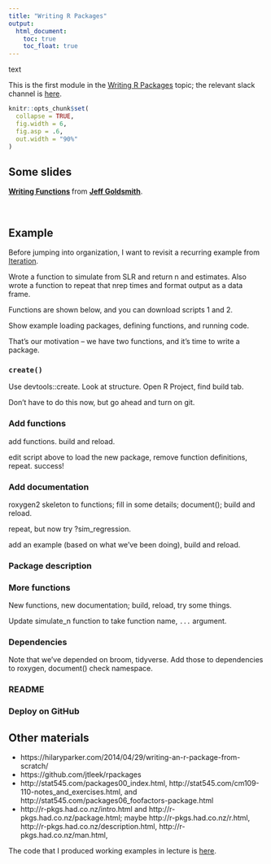 ```yaml
---
title: "Writing R Packages"
output:
  html_document: 
    toc: true
    toc_float: true
---
```


text

This is the first module in the [Writing R Packages](topic_r_packages.html) topic; the relevant slack channel is [here](https://p8105-fall2017.slack.com/messages/C86A5JU9L).

```r
knitr::opts_chunk$set(
  collapse = TRUE,
  fig.width = 6,
  fig.asp = .6,
  out.width = "90%"
)
```


## Some slides

<script async class="speakerdeck-embed" data-id="3f91d97c70e641cea46366ac9d90c929" data-ratio="1.33333333333333" src="//speakerdeck.com/assets/embed.js"></script>
<div style="margin-bottom:5px"> <strong> <a href="https://speakerdeck.com/jeffgoldsmith/dsi-writing-functions" title="Writing Functions" target="_blank">Writing Functions</a> </strong> from <strong><a href="https://speakerdeck.com/jeffgoldsmith" target="_blank">Jeff Goldsmith</a></strong>. </div><br>


## Example

Before jumping into organization, I want to revisit a recurring example from [Iteration](topic_iteration.html).

Wrote a function to simulate from SLR and return n and estimates. Also wrote a function to repeat that nrep times and format output as a data frame. 

Functions are shown below, and you can download scripts 1 and 2. 

Show example loading packages, defining functions, and running code. 

That's our motivation -- we have two functions, and it's time to write a package.


### `create()`

Use devtools::create. Look at structure. Open R Project, find build tab. 

Don't have to do this now, but go ahead and turn on git. 


### Add functions

add functions. build and reload. 

edit script above to load the new package, remove function definitions, repeat. success!


### Add documentation

roxygen2 skeleton to functions; fill in some details; document(); build and reload. 

repeat, but now try ?sim_regression. 

add an example (based on what we've been doing), build and reload. 


### Package description


### More functions

New functions, new documentation; build, reload, try some things. 

Update simulate_n function to take function name, `...` argument. 


### Dependencies

Note that we've depended on broom, tidyverse. Add those to dependencies to roxygen, document() check namespace. 


### README


### Deploy on GitHub


## Other materials

* https://hilaryparker.com/2014/04/29/writing-an-r-package-from-scratch/
* https://github.com/jtleek/rpackages
* http://stat545.com/packages00_index.html, http://stat545.com/cm109-110-notes_and_exercises.html, and 
http://stat545.com/packages06_foofactors-package.html
* http://r-pkgs.had.co.nz/intro.html and http://r-pkgs.had.co.nz/package.html; maybe http://r-pkgs.had.co.nz/r.html, http://r-pkgs.had.co.nz/description.html, http://r-pkgs.had.co.nz/man.html,

The code that I produced working examples in lecture is [here](...).